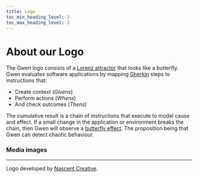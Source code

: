 ```yaml
--- 
title: Logo
toc_min_heading_level: 2
toc_max_heading_level: 2
---
```



# About our Logo

<p>
  <ThemedImage
    alt="Gwen logo"
    sources={{
      light: useBaseUrl('/img/gwen-logo-c.png'),
      dark: useBaseUrl('/img/gwen-logo-w.png'),
    }}
    width="250px"
  />
</p>

The Gwen logo consists of a [Lorenz attractor](https://en.m.wikipedia.org/wiki/Lorenz_system) that looks like a butterfly. Gwen evaluates software applications by mapping [Gherkin](https://cucumber.io/docs/gherkin/reference/) steps to instructions that:

- Create context (_Givens_)
- Perform actions (_Whens_)
- And check outcomes (_Thens_)

The cumulative result is a chain of instructions that execute to model cause and effect. If a small change in the application or environment breaks the chain, then Gwen will observe a [butterfly effect](https://en.m.wikipedia.org/wiki/Butterfly_effect). The proposition being that Gwen can detect chaotic behaviour.

### Media images

<p>
  <ThemedImage
    alt="Gwen media logo"
    sources={{
      light: useBaseUrl('/img/gwen-logo-media.png'),
      dark: useBaseUrl('/img/gwen-logo-media.png'),
    }}
    width="250px"
  />
</p>

<p>
  <ThemedImage
    alt="Gwen media logo"
    sources={{
      light: useBaseUrl('/img/gwen-logo-media-c.png'),
      dark: useBaseUrl('/img/gwen-logo-media-c.png'),
    }}
    width="250px"
  />
</p>

---

Logo developed by [Nascent Creative](https://nascentcreative.com.au/).
